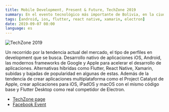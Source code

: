 ```yaml
---
title: Mobile Development, Present & Future, TechZone 2019
summary: En el evento tecnológico más importante de Bolivia, en la ciudad de La Paz. En su 10ma versión.
tags: [android, ios, flutter, react native, xamarin, electron]
date: 2019-09-07 08:00
language: es
---
```


![TechZone 2019](/images/talks/techzone2019.jpeg)

Un recorrido por la tendencia actual del mercado, el tipo de perfiles en development que se busca. Desarrollo nativo de aplicaciones iOS, Android, las modernos frameworks de Google y Apple para acelerar el desarrollo de aplicaciones. Alternativas híbridas como Flutter, React Native, Xamarin, subidas y bajadas de popularidad en algunas de estas. Además de la tendencia de crear aplicaciones multiplataforma como el Project Catalyst de Apple, crear aplicaciones para iOS, iPadOS y macOS con el mismo código base y Flutter Desktop como real competidor de Electron.

<SpeakerDeck slidesId="2a278ac3546c4d839e935a832e6116c1"/>

* [TechZone page](http://tech-zone.org/)
* [Facebook Event](https://www.facebook.com/events/375292773171229/)
